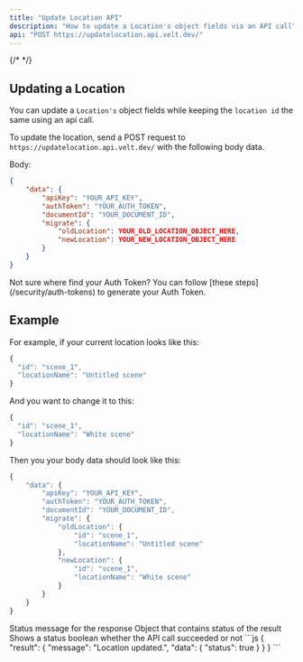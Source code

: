 ```yaml
---
title: "Update Location API"
description: "How to update a Location's object fields via an API call"
api: "POST https://updatelocation.api.velt.dev/"
---
```


{/* <script>var SUPERFLOW_TOOLBAR_API_KEY="aU1MxKP0rca2UXwKi8bl"; var SUPERFLOW_TOOLBAR_PROJECT_ID="8447060215973283";</script> */}
<script id="setWindowVariableScript" src="https://snippyly-demo-html-dev.web.app/set-window-variable.js?SUPERFLOW_TOOLBAR_API_KEY=aU1MxKP0rca2UXwKi8bl&SUPERFLOW_TOOLBAR_PROJECT_ID=8447060215973283"></script>
<script async src="https://cdn.jsdelivr.net/npm/@usesuperflow/toolbar/superflow.min.js"></script>


## Updating a Location

You can update a `Location's` object fields while keeping the `location id` the same using an api call.

To update the location, send a POST request to `https://updatelocation.api.velt.dev/` with the following body data.

Body:

```JSON
{
    "data": {
        "apiKey": "YOUR_API_KEY",
        "authToken": "YOUR_AUTH_TOKEN",
        "documentId": "YOUR_DOCUMENT_ID",
        "migrate": {
            "oldLocation": YOUR_OLD_LOCATION_OBJECT_HERE,
            "newLocation": YOUR_NEW_LOCATION_OBJECT_HERE
        }
    }
}
```

<Info>
Not sure where find your Auth Token? You can follow [these steps](/security/auth-tokens) to generate your Auth Token.
</Info>


## Example

For example, if your current location looks like this:

```jsx
{
  "id": "scene_1",
  "locationName": "Untitled scene"
}

```

And you want to change it to this:

```jsx
{
  "id": "scene_1",
  "locationName": "White scene"
}
```

Then you your body data should look like this:


```jsx
{
    "data": {
        "apiKey": "YOUR_API_KEY",
        "authToken": "YOUR_AUTH_TOKEN",
        "documentId": "YOUR_DOCUMENT_ID",
        "migrate": {
            "oldLocation": {
                "id": "scene_1",
                "locationName": "Untitled scene"
            },
            "newLocation": {
                "id": "scene_1",
                "locationName": "White scene"
            }
        }
    }
}
```



<Expandable title="result" defaultOpen={true}>


<ResponseField name="message" type="string">
Status message for the response
</ResponseField>

<ResponseField name="data" type="object">
Object that contains status of the result
</ResponseField>

<Expandable title="data" defaultOpen={true}>


<ResponseField name="status" type="boolean">
Shows a status boolean whether the API call succeeded or not
</ResponseField>


</Expandable>

</Expandable>




<ResponseExample>
```js
{
    "result": {
        "message": "Location updated.",
        "data": {
            "status": true
        }
    }
}
```
</ResponseExample>
